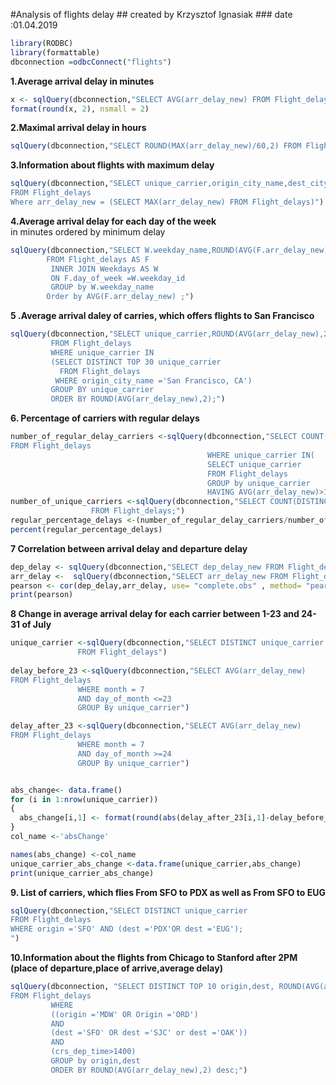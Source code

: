 #Analysis of flights delay
## created by Krzysztof Ignasiak
### date :01.04.2019
```{r echo=FALSE}
library(RODBC)
library(formattable)
dbconnection =odbcConnect("flights")
```

**1.Average arrival delay in minutes**
```{r echo=TRUE}
x <- sqlQuery(dbconnection,"SELECT AVG(arr_delay_new) FROM Flight_delays")
format(round(x, 2), nsmall = 2)
```
**2.Maximal arrival delay in hours**
```{r}
sqlQuery(dbconnection,"SELECT ROUND(MAX(arr_delay_new)/60,2) FROM Flight_delays")
```

**3.Information about flights with maximum delay**
```{r}
sqlQuery(dbconnection,"SELECT unique_carrier,origin_city_name,dest_city_name,arr_delay_new 
FROM Flight_delays
Where arr_delay_new = (SELECT MAX(arr_delay_new) FROM Flight_delays)")
```
**4.Average arrival delay for each day of the week**  
in minutes ordered by minimum delay
```{r}
sqlQuery(dbconnection,"SELECT W.weekday_name,ROUND(AVG(F.arr_delay_new),2) AS 'average arrive delay'
        FROM Flight_delays AS F
         INNER JOIN Weekdays AS W
         ON F.day_of_week =W.weekday_id
         GROUP by W.weekday_name
        Order by AVG(F.arr_delay_new) ;")
```
**5 .Average arrival daley of carries, which offers flights to San Francisco**
```{r}
sqlQuery(dbconnection,"SELECT unique_carrier,ROUND(AVG(arr_delay_new),2) AS 'average delay'
         FROM Flight_delays
         WHERE unique_carrier IN 
         (SELECT DISTINCT TOP 30 unique_carrier
           FROM Flight_delays
          WHERE origin_city_name ='San Francisco, CA')
         GROUP BY unique_carrier
         ORDER BY ROUND(AVG(arr_delay_new),2);")
```
**6. Percentage of carriers with regular delays**
```{r}
number_of_regular_delay_carriers <-sqlQuery(dbconnection,"SELECT COUNT(DISTINCT unique_carrier)
FROM Flight_delays
                                            WHERE unique_carrier IN(
                                            SELECT unique_carrier
                                            FROM Flight_delays
                                            GROUP by unique_carrier
                                            HAVING AVG(arr_delay_new)>10)")
number_of_unique_carriers <-sqlQuery(dbconnection,"SELECT COUNT(DISTINCT unique_carrier)
                  FROM Flight_delays;")
regular_percentage_delays <-(number_of_regular_delay_carriers/number_of_unique_carriers)
percent(regular_percentage_delays)

```
**7 Correlation between arrival delay and departure delay**
```{r}
dep_delay <- sqlQuery(dbconnection,"SELECT dep_delay_new FROM Flight_delays")
arr_delay <-  sqlQuery(dbconnection,"SELECT arr_delay_new FROM Flight_delays")
pearson <- cor(dep_delay,arr_delay, use= "complete.obs" , method= "pearson")
print(pearson)
```
**8 Change in average arrival delay for each carrier between 1-23 and 24-31 of July**
```{r}
unique_carrier <-sqlQuery(dbconnection,"SELECT DISTINCT unique_carrier
               FROM Flight_delays")
               
delay_before_23 <-sqlQuery(dbconnection,"SELECT AVG(arr_delay_new)
FROM Flight_delays
               WHERE month = 7
               AND day_of_month <=23
               GROUP By unique_carrier")

delay_after_23 <-sqlQuery(dbconnection,"SELECT AVG(arr_delay_new)
FROM Flight_delays
               WHERE month = 7
               AND day_of_month >=24
               GROUP By unique_carrier")


abs_change<- data.frame()
for (i in 1:nrow(unique_carrier))
{ 
  abs_change[i,1] <- format(round(abs(delay_after_23[i,1]-delay_before_23[i,1]), 2), nsmall = 2) 
}
col_name <-'absChange'

names(abs_change) <-col_name
unique_carrier_abs_change <-data.frame(unique_carrier,abs_change)
print(unique_carrier_abs_change)
```
**9. List of carriers, which flies From SFO to PDX as well as From SFO to EUG **
```{r}
sqlQuery(dbconnection,"SELECT DISTINCT unique_carrier
FROM Flight_delays
WHERE origin ='SFO' AND (dest ='PDX'OR dest ='EUG');
")
```
**10.Information about the flights from Chicago to Stanford after 2PM (place of departure,place of arrive,average delay)**
```{r}
sqlQuery(dbconnection, "SELECT DISTINCT TOP 10 origin,dest, ROUND(AVG(arr_delay_new),2) AS 'Average delay'
FROM Flight_delays
         WHERE 
         ((origin ='MDW' OR Origin ='ORD')
         AND
         (dest ='SFO' OR dest ='SJC' or dest ='OAK'))
         AND
         (crs_dep_time>1400)
         GROUP by origin,dest
         ORDER BY ROUND(AVG(arr_delay_new),2) desc;")
```